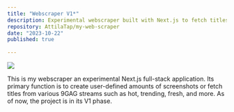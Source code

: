 ```yaml
---
title: "Webscraper V1*"
description: Experimental webscraper built with Next.js to fetch titles, screenshots, and more from 9GAG streams. /*Under development/
repository: AttilaTap/my-web-scraper
date: "2023-10-22"
published: true
  
---
```


 [![](https://portfolio-attila-tapai.vercel.app/Webscraper.png)](https://9gag.com/)

 This is my webscraper an experimental Next.js full-stack application. Its primary function is to create user-defined amounts of screenshots or fetch titles from various 9GAG streams such as hot, trending, fresh, and more. As of now, the project is in its V1 phase.
